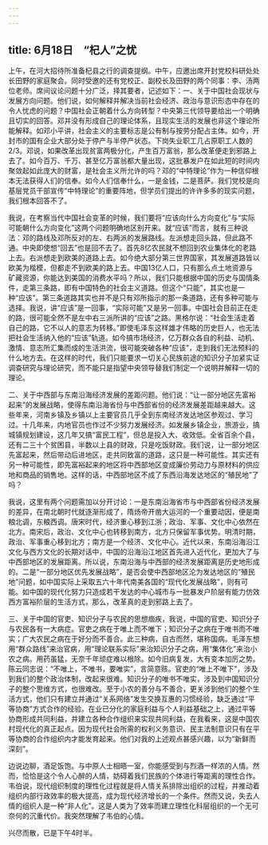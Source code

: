 ```yaml
---
---
---
```

title: 6月18日　“杞人”之忧
---

上午，在河大招待所准备杞县之行的调查提纲。中午，应邀出席开封党校科研处处长田野的家庭聚会。同时受邀的还有党校正、副校长及田野的两个同事：李、汤两位老师。席间议论问题十分广泛，择其要者，记述如下：一、关于中国社会现状与发展方向问题。他们说，如何解释并解决当前社会经济、政治与意识形态中存在的令人忧虑的问题？中国社会正朝着什么方向转型？中央第三代领导要给出一个明确且切实的回答。邓并没有形成自己的理论体系，且现实生活的发展也非这个理论所能解释。如邓小平讲，社会主义的主要标志是公有制与按劳分配占主体。如今，开封市的国有企业大部分处于停产与半停产状态。下岗失业职工几占原职工人数的2/3。邓说，如果改革出现贫富两极分化，产生百万富翁，那么改革便走到邪路上去了。如今百万、千万、甚至亿万富翁都大量出现，这批暴发户在如此短的时间内聚敛起如此庞大的财富，是社会主义所允许的吗？邓的“中特理论”作为一种信仰根本无法获得人们的信奉。如今人们信奉什么，一是金钱，二是菩萨。我们党校是向基层党员干部宣传“中特理论”的重要阵地，但学员们提出的许许多多的现实问题，我们根本回答不了。

我说，在考察当代中国社会变革的时候，我们要将“应该向什么方向变化”与“实际可能朝什么方向变化”这两个问题明确地区别开来。就“应该”而言，就有三种说法：邓的路线及邓所反对的左、右两派的发展路线。左派想走回头路，但此路不通。中央即使想“回去”也是回不去了。首先8亿农民就不想回到农业集体化的老路上去。右派想走到欧美的道路上去。如今绝大部分第三世界国家，其发展道路皆以欧美为楷模，但都走不到欧美的路上去。中国13亿人口，只有那么点土地资源与矿藏资源，你能达到美国的消费水平吗？所以，我们只能根据中国的历史与国情条件，走第三条路，即有中国特色的社会主义道路。但这个“只能”，其实也是一种“应该”。第三条道路其实也并不是只有邓所指示的那一条道路，还有多种可能与选择。我说，讲“应该”是一回事，“实际可能”又是另一回事。中国社会目前正在走的路，很可能全然不是左中右三派所讲的“应该”之路。黑格尔说：“社会生活走着自己的路，它不以人的意志为转移。”即使毛泽东这样雄才伟略的历史巨人，也无法把社会生活纳入他的“应该”轨道。如今搞市场经济，亿万群众各自的利益、动机、激情、意志所汇集而成的生活洪流，很可能突破各种“应该”，走到我们无法预料的什么地方去。在这样的时代，我们只能要求一切关心民族前途的知识分子加紧实证调查研究与理论研究，而不能只是指望中央领导替我们制定一个说明并解释一切的理论。

二、关于中西部与东南沿海经济发展的差距问题。他们说：“让一部分地区先富裕起来”的发展战略，使得东南沿海省份与中西部省份的经济发展差距越来越大。这些年来，河南乡镇及乡镇以上主要官员几乎全到东南经济发达地区参观过、学习过。十几年来，内地官员也作过不少努力发展经济。如发展乡镇企业，旅游业，搞城镇规划建设，这几年又搞“富民工程”，但总是投入大、收效低。全省百余个县，还有二三十个贫困县，半数以上县的财政，只是吃饭财政。我们说，让一部分地区先富起来，然后带动后进地区，走共同致富的道路，这只是一种可能性。其实还有另一种可能性，即先富裕起来的地区将中西部地区变成廉价劳动力与原材料的供应地和商品的销售地。这样的话，中西部地区不成了东西沿海发达地区的“殖民地”了吗？

我说，这里有两个问题需加以分开讨论：一是东南沿海省市与中西部省份经济发展的差异，在南北朝时代就逐渐形成了，隋炀帝开凿大运河的一个重要动因，便是南粮北调，东粮西调。唐宋时代，经济重心移到江浙；政治、军事、文化中心依然在北方。南宋后，政治、文化中心也转移到南方，北方只保留军事优势。明清时期，政治、军事重心移到北方；南方是一个经济、文化中心。近代以来，东南沿海沿江文化与西方文化的长期对话中，中国的沿海沿江地区首先进入近代化，更加大了与中西部地区的发展距离。所以说，东南沿海与中西部的经济发展距离是历史地形成的。二是“一部分地区优先发展战略”，是否会使中西部地区沦为发达地区的“殖民地”问题，如中国实际上采取五六十年代南美各国的“现代化发展战略”，则有可能。如中国的现代化努力只造成若干发达的中心城市与一批暴发户阶层有能力仿效西方富裕阶层的生活方式，那么，改革真的走到邪路上去了。

三、关于中国的官吏、知识分子与农民的思想痼疾，我说，中国的官吏、知识分子与农民各有一大病症。官吏之病在于唯上而不唯下；知识分子之病在于唯书而不唯实；广大农民之病在于好分而不善合。此三种病，自古而然，堪称国病。毛泽东想用“群众路线”来治官病，用“理论联系实际”来治知识分子之病，用“集体化”来治小农之病。用药虽猛，无奈千年顽症难以根除。如今旧病复发，大有变本加厉之势。陈云同志说：“不唯上，不唯书，要唯实”，言简意赅。官吏的“唯上不唯下”，涉及到我们的整个政治体制，改起来很难。知识分子的唯书不唯实，涉及到中国知识分子的整个思维方式，也很难改。至于小农的善分与不善合，更关涉到他们的整个生活方式，他们只有建立并通过“关系网络”发生交换互惠的习惯经验，缺乏通过“平等协商”方式合作的经验。在业已分化的家庭利益与个人利益基础之上，通过平等协商形成共同利益，并建立各种合作组织来实现共同利益，在我看来，这是中国农村现代化的真正起点。因为现代社会所需的权利义务意识、民主法制意识只有在平等协商的合作组织内才能发育起来。他们对我的上述观点甚感兴趣，以为“新鲜而深刻”。

边说边聊，酒足饭饱。与中原人士相晤一室，你能感受到与烈酒一样浓的人情。然而，恰恰是这个令人心醉的人情，妨碍着我们民族的个体进行等距离的理性合作。韦伯说，现代组织制度的理性化过程就是将人情关系排除出组织的过程，并推动着组织内部行政效率的极大提高，成为现代经济增长的一个条件。然而又说，失去人情的组织人是一种“非人化”。这是人类为了效率而建立理性化科层组织的一个无可奈何的沉重代价。我突然理解了韦伯的心情。

兴尽而散，已是下午4时半。